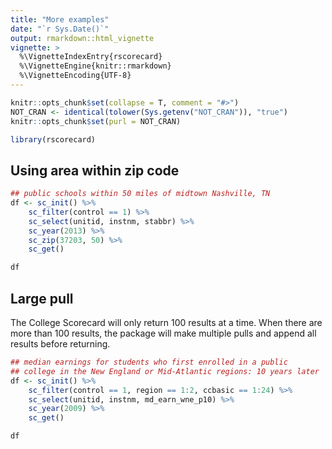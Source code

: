 ```yaml
---
title: "More examples"
date: "`r Sys.Date()`"
output: rmarkdown::html_vignette
vignette: >
  %\VignetteIndexEntry{rscorecard}
  %\VignetteEngine{knitr::rmarkdown}
  %\VignetteEncoding{UTF-8}
---
```


```r
knitr::opts_chunk$set(collapse = T, comment = "#>")
NOT_CRAN <- identical(tolower(Sys.getenv("NOT_CRAN")), "true")
knitr::opts_chunk$set(purl = NOT_CRAN)
```

```r
library(rscorecard)
```

## Using area within zip code

```r
## public schools within 50 miles of midtown Nashville, TN
df <- sc_init() %>% 
    sc_filter(control == 1) %>% 
    sc_select(unitid, instnm, stabbr) %>% 
    sc_year(2013) %>% 
    sc_zip(37203, 50) %>%
    sc_get()
```
```r
df
```

## Large pull

The College Scorecard will only return 100 results at a time. When
there are more than 100 results, the package will make
multiple pulls and append all results before returning. 

```r
## median earnings for students who first enrolled in a public
## college in the New England or Mid-Atlantic regions: 10 years later
df <- sc_init() %>% 
    sc_filter(control == 1, region == 1:2, ccbasic == 1:24) %>% 
    sc_select(unitid, instnm, md_earn_wne_p10) %>% 
    sc_year(2009) %>%
    sc_get()
```

```r
df
```








